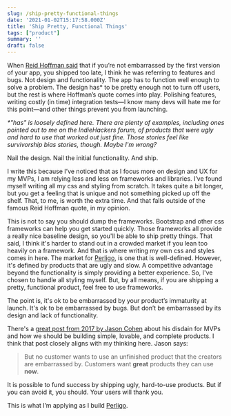 ```yaml
---
slug: /ship-pretty-functional-things
date: '2021-01-02T15:17:58.000Z'
title: 'Ship Pretty, Functional Things'
tags: ["product"]
summary: ''
draft: false
---
```



When [Reid Hoffman said](<https://www.businessinsider.com/the-iterate-fast-and-release-often-philosophy-of-entrepreneurship-2009-11>) that if you’re not embarrassed by the first version of your app, you shipped too late, I think he was referring to features and bugs. Not design and functionality. The app has to function well enough to solve a problem. The design has\* to be pretty enough not to turn off users, but the rest is where Hoffman’s quote comes into play. Polishing features, writing costly (in time) integration tests—I know many devs will hate me for this point—and other things prevent you from launching.

*\*"has" is loosely defined here. There are plenty of examples, including ones pointed out to me on the IndieHackers forum, of products that were ugly and hard to use that worked out just fine. Those stories feel like survivorship bias stories, though. Maybe I'm wrong?*

Nail the design. Nail the initial functionality. And ship.

I write this because I’ve noticed that as I focus more on design and UX for my MVPs, I am relying less and less on frameworks and libraries. I’ve found myself writing all my css and styling from scratch. It takes quite a bit longer, but you get a feeling that is unique and not something picked up off the shelf. That, to me, is worth the extra time. And that falls outside of the famous Reid Hoffman quote, in my opinion.

This is not to say you should dump the frameworks. Bootstrap and other css frameworks can help you get started quickly. Those frameworks all provide a really nice baseline design, so you'll be able to ship pretty things. That said, I think it's harder to stand out in a crowded market if you lean too heavily on a framework. And that is where writing my own css and styles comes in here. The market for [Perligo](<https://perligo.io>), is one that is well-defined. However, it's defined by products that are ugly and slow. A competitive advantage beyond the functionality is simply providing a better experience. So, I've chosen to handle all styling myself. But, by all means, if you are shipping a pretty, functional product, feel free to use frameworks.

The point is, it's ok to be embarrassed by your product’s immaturity at launch. It's ok to be embarrassed by bugs. But don’t be embarrassed by its design and lack of functionality.

There's a [great post from 2017 by Jason Cohen](<https://blog.asmartbear.com/slc.html>) about his disdain for MVPs and how we should be building simple, lovable, and complete products. I think that post closely aligns with my thinking here. Jason says:

> But no customer wants to use an unfinished product that the creators are embarrassed by. Customers want **great** products they can use **now**.

It is possible to fund success by shipping ugly, hard-to-use products. But if you can avoid it, you should. Your users will thank you.

This is what I’m applying as I build [Perligo](<https://perligo.io/>).


  
